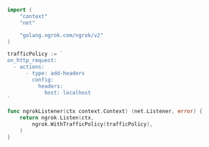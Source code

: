 ```go
import (
	"context"
	"net"

	"golang.ngrok.com/ngrok/v2"
)

trafficPolicy := `
on_http_request:
  - actions:
      - type: add-headers
        config:
          headers:
            host: localhost
`

func ngrokListener(ctx context.Context) (net.Listener, error) {
	return ngrok.Listen(ctx,
		ngrok.WithTrafficPolicy(trafficPolicy),
	)
}
```
